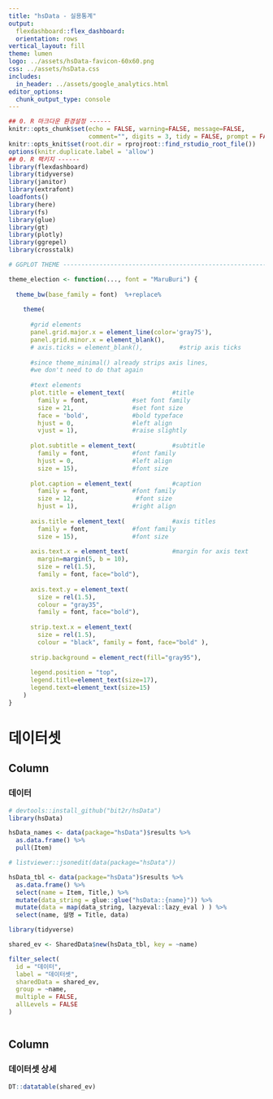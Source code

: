 ```yaml
---
title: "hsData - 실용통계"
output: 
  flexdashboard::flex_dashboard:
  orientation: rows
vertical_layout: fill
theme: lumen
logo: ../assets/hsData-favicon-60x60.png
css: ../assets/hsData.css
includes:
  in_header: ../assets/google_analytics.html
editor_options: 
  chunk_output_type: console
---
```

  
  
```r
## 0. R 마크다운 환경설정 ------
knitr::opts_chunk$set(echo = FALSE, warning=FALSE, message=FALSE,
                      comment="", digits = 3, tidy = FALSE, prompt = FALSE, fig.align = 'center')
knitr::opts_knit$set(root.dir = rprojroot::find_rstudio_root_file())
options(knitr.duplicate.label = 'allow')
## 0. R 팩키지 ------
library(flexdashboard)
library(tidyverse)
library(janitor)
library(extrafont)
loadfonts()
library(here)
library(fs)
library(glue)
library(gt)
library(plotly)
library(ggrepel)
library(crosstalk)

# GGPLOT THEME ------------------------------------------------------------

theme_election <- function(..., font = "MaruBuri") {
  
  theme_bw(base_family = font)  %+replace%
    
    theme(
      
      #grid elements
      panel.grid.major.x = element_line(color='gray75'),
      panel.grid.minor.x = element_blank(),
      # axis.ticks = element_blank(),          #strip axis ticks
      
      #since theme_minimal() already strips axis lines, 
      #we don't need to do that again
      
      #text elements
      plot.title = element_text(             #title
        family = font,            #set font family
        size = 21,                #set font size
        face = 'bold',            #bold typeface
        hjust = 0,                #left align
        vjust = 1),               #raise slightly
      
      plot.subtitle = element_text(          #subtitle
        family = font,            #font family
        hjust = 0,                #left align        
        size = 15),               #font size
      
      plot.caption = element_text(           #caption
        family = font,            #font family
        size = 12,                 #font size
        hjust = 1),               #right align
      
      axis.title = element_text(             #axis titles
        family = font,            #font family
        size = 15),               #font size
      
      axis.text.x = element_text(            #margin for axis text
        margin=margin(5, b = 10),
        size = rel(1.5),
        family = font, face="bold"),
      
      axis.text.y = element_text(
        size = rel(1.5),
        colour = "gray35", 
        family = font, face="bold"),
      
      strip.text.x = element_text(
        size = rel(1.5), 
        colour = "black", family = font, face="bold" ),
      
      strip.background = element_rect(fill="gray95"),
      
      legend.position = "top",
      legend.title=element_text(size=17),
      legend.text=element_text(size=15)
    )
}

```



데이터셋 {data-icon="fa-car-alt"}
=====================================  

Column {data-width=200}
-------------------------------------

### 데이터



```r

# devtools::install_github("bit2r/hsData")
library(hsData)

hsData_names <- data(package="hsData")$results %>% 
  as.data.frame() %>% 
  pull(Item)

# listviewer::jsonedit(data(package="hsData"))

hsData_tbl <- data(package="hsData")$results %>% 
  as.data.frame() %>% 
  select(name = Item, Title,) %>% 
  mutate(data_string = glue::glue("hsData::{name}")) %>% 
  mutate(data = map(data_string, lazyeval::lazy_eval ) ) %>% 
  select(name, 설명 = Title, data)

library(tidyverse)  

shared_ev <- SharedData$new(hsData_tbl, key = ~name)

filter_select(
  id = "데이터",
  label = "데이터셋",
  sharedData = shared_ev,
  group = ~name,
  multiple = FALSE,
  allLevels = FALSE
)



```


Column {data-width=800}
-------------------------------------

### 데이터셋 상세

```r

DT::datatable(shared_ev)

```
